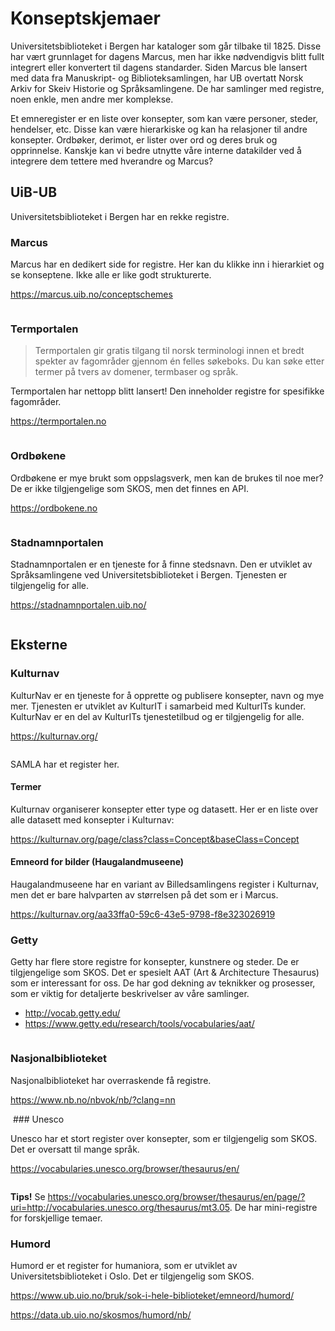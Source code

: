 # Konseptskjemaer

Universitetsbiblioteket i Bergen har kataloger som går tilbake til 1825. Disse har vært grunnlaget for dagens Marcus, men har ikke nødvendigvis blitt fullt integrert eller konvertert til dagens standarder. Siden Marcus ble lansert med data fra Manuskript- og Biblioteksamlingen, har UB overtatt Norsk Arkiv for Skeiv Historie og Språksamlingene. De har samlinger med registre, noen enkle, men andre mer komplekse.

Et emneregister er en liste over konsepter, som kan være personer, steder, hendelser, etc. Disse kan være hierarkiske og kan ha relasjoner til andre konsepter. Ordbøker, derimot, er lister over ord og deres bruk og opprinnelse. Kanskje kan vi bedre utnytte våre interne datakilder ved å integrere dem tettere med hverandre og Marcus?

## UiB-UB

Universitetsbiblioteket i Bergen har en rekke registre.

### Marcus

Marcus har en dedikert side for registre. Her kan du klikke inn i hierarkiet og se konseptene. Ikke alle er like godt strukturerte.

https://marcus.uib.no/conceptschemes

<Image src="/img/marcus.png" alt="" width={500} height={500} className="shadow-xl" />

### Termportalen

> Termportalen gir gratis tilgang til norsk terminologi innen et bredt spekter av fagområder gjennom én felles søkeboks. Du kan søke etter termer på tvers av domener, termbaser og språk.

Termportalen har nettopp blitt lansert! Den inneholder registre for spesifikke fagområder.

https://termportalen.no

<Image src="/img/termportalen.png" alt="" width={500} height={500} className="shadow-xl" />

### Ordbøkene

Ordbøkene er mye brukt som oppslagsverk, men kan de brukes til noe mer? De er ikke tilgjengelige som SKOS, men det finnes en API.

https://ordbokene.no

<Image src="/img/ordbokene.png" alt="" width={500} height={500} className="shadow-xl" />

### Stadnamnportalen

Stadnamnportalen er en tjeneste for å finne stedsnavn. Den er utviklet av Språksamlingene ved Universitetsbiblioteket i Bergen. Tjenesten er tilgjengelig for alle.

https://stadnamnportalen.uib.no/

<Image src="/img/stadnamn.png" alt="" width={500} height={500} className="shadow-xl" />

## Eksterne

### Kulturnav

KulturNav er en tjeneste for å opprette og publisere konsepter, navn og mye mer. Tjenesten er utviklet av KulturIT i samarbeid med KulturITs kunder. KulturNav er en del av KulturITs tjenestetilbud og er tilgjengelig for alle.

https://kulturnav.org/

<Image src="/img/kulturnav.png" alt="" width={500} height={500} className="shadow-xl" />

SAMLA har et register her.

#### Termer

Kulturnav organiserer konsepter etter type og datasett. Her er en liste over alle datasett med konsepter i Kulturnav:

https://kulturnav.org/page/class?class=Concept&baseClass=Concept

#### Emneord for bilder (Haugalandmuseene)

Haugalandmuseene har en variant av Billedsamlingens register i Kulturnav, men det er bare halvparten av størrelsen på det som er i Marcus.

https://kulturnav.org/aa33ffa0-59c6-43e5-9798-f8e323026919

### Getty

Getty har flere store registre for konsepter, kunstnere og steder. De er tilgjengelige som SKOS. Det er spesielt AAT (Art & Architecture Thesaurus) som er interessant for oss. De har god dekning av teknikker og prosesser, som er viktig for detaljerte beskrivelser av våre samlinger.

* http://vocab.getty.edu/
* https://www.getty.edu/research/tools/vocabularies/aat/

<Image src="/img/getty.png" alt="" width={500} height={500} className="shadow-xl" />

### Nasjonalbiblioteket

Nasjonalbiblioteket har overraskende få registre.

https://www.nb.no/nbvok/nb/?clang=nn

<Image src="/img/nb.png" alt="" width={500} height={500} className="shadow-xl" />
### Unesco

Unesco har et stort register over konsepter, som er tilgjengelig som SKOS. Det er oversatt til mange språk.

https://vocabularies.unesco.org/browser/thesaurus/en/

<Image src="/img/unesco.png" alt="" width={500} height={500} className="shadow-xl" />

**Tips!** Se https://vocabularies.unesco.org/browser/thesaurus/en/page/?uri=http://vocabularies.unesco.org/thesaurus/mt3.05. De har mini-registre for forskjellige temaer.

### Humord

Humord er et register for humaniora, som er utviklet av Universitetsbiblioteket i Oslo. Det er tilgjengelig som SKOS.

https://www.ub.uio.no/bruk/sok-i-hele-biblioteket/emneord/humord/

https://data.ub.uio.no/skosmos/humord/nb/

<Image src="/img/humord.png" alt="" width={500} height={500} className="shadow-xl" /> 